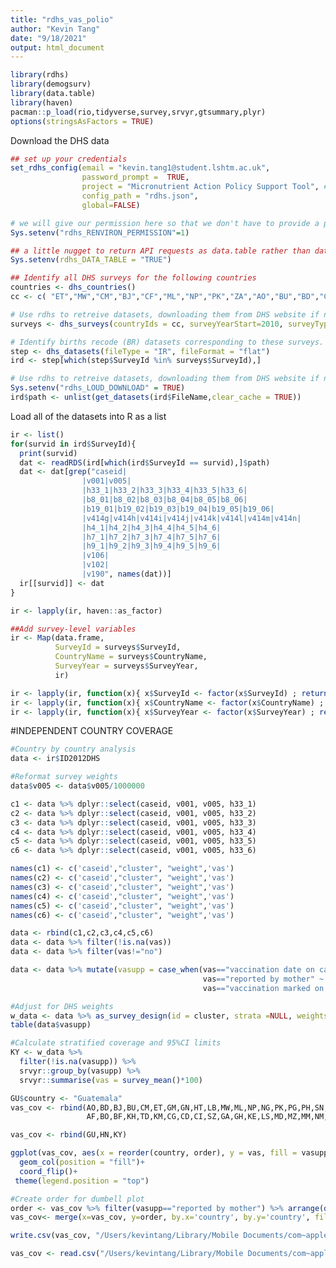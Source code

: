 ```yaml
---
title: "rdhs_vas_polio"
author: "Kevin Tang"
date: "9/18/2021"
output: html_document
---
```


```r
library(rdhs)
library(demogsurv)
library(data.table)
library(haven)
pacman::p_load(rio,tidyverse,survey,srvyr,gtsummary,plyr)
options(stringsAsFactors = TRUE)
```

Download the DHS data
```r
## set up your credentials
set_rdhs_config(email = "kevin.tang1@student.lshtm.ac.uk",
                password_prompt =  TRUE,
                project = "Micronutrient Action Policy Support Tool", # Put your project name here
                config_path = "rdhs.json",
                global=FALSE)

# we will give our permission here so that we don't have to provide a prompt within the README.
Sys.setenv("rdhs_RENVIRON_PERMISSION"=1)

## a little nugget to return API requests as data.table rather than data.frame.
Sys.setenv(rdhs_DATA_TABLE = "TRUE")

## Identify all DHS surveys for the following countries
countries <- dhs_countries()
cc <- c( "ET","MW","CM","BJ","CF","ML","NP","PK","ZA","AO","BU","BD","GM","HT","LB","NG","PG","PH","SN","SL","TJ","TZ","TL","UG","ZM","ZW","BF","MD","NI","AF","KH","TD","CG","CD","CI","GA","GH","BO","KM","SZ","GN","KE","LS","MZ","MM","NM","RW","ST","TG","YE","GU","HN","ID","KY")

# Use rdhs to retreive datasets, downloading them from DHS website if not already in the rdhs cache.
surveys <- dhs_surveys(countryIds = cc, surveyYearStart=2010, surveyType = "DHS")

# Identify births recode (BR) datasets corresponding to these surveys.
step <- dhs_datasets(fileType = "IR", fileFormat = "flat")
ird <- step[which(step$SurveyId %in% surveys$SurveyId),]

# Use rdhs to retreive datasets, downloading them from DHS website if not already in the rdhs cache.
Sys.setenv("rdhs_LOUD_DOWNLOAD" = TRUE)
ird$path <- unlist(get_datasets(ird$FileName,clear_cache = TRUE))
```

Load all of the datasets into R as a list
```r
ir <- list()
for(survid in ird$SurveyId){
  print(survid)
  dat <- readRDS(ird[which(ird$SurveyId == survid),]$path)
  dat <- dat[grep("caseid|
                |v001|v005|
                |h33_1|h33_2|h33_3|h33_4|h33_5|h33_6|
                |b8_01|b8_02|b8_03|b8_04|b8_05|b8_06|
                |b19_01|b19_02|b19_03|b19_04|b19_05|b19_06|                
                |v414g|v414h|v414i|v414j|v414k|v414l|v414m|v414n|
                |h4_1|h4_2|h4_3|h4_4|h4_5|h4_6|
                |h7_1|h7_2|h7_3|h7_4|h7_5|h7_6|
                |h9_1|h9_2|h9_3|h9_4|h9_5|h9_6|
                |v106|
                |v102|
                |v190", names(dat))]
  ir[[survid]] <- dat
}

ir <- lapply(ir, haven::as_factor)

##Add survey-level variables
ir <- Map(data.frame,
          SurveyId = surveys$SurveyId,
          CountryName = surveys$CountryName,
          SurveyYear = surveys$SurveyYear,
          ir)

ir <- lapply(ir, function(x){ x$SurveyId <- factor(x$SurveyId) ; return(x)})
ir <- lapply(ir, function(x){ x$CountryName <- factor(x$CountryName) ; return(x)})
ir <- lapply(ir, function(x){ x$SurveyYear <- factor(x$SurveyYear) ; return(x)})
```



#INDEPENDENT COUNTRY COVERAGE
```r
#Country by country analysis
data <- ir$ID2012DHS

#Reformat survey weights
data$v005 <- data$v005/1000000 

c1 <- data %>% dplyr::select(caseid, v001, v005, h33_1)
c2 <- data %>% dplyr::select(caseid, v001, v005, h33_2)
c3 <- data %>% dplyr::select(caseid, v001, v005, h33_3)
c4 <- data %>% dplyr::select(caseid, v001, v005, h33_4)
c5 <- data %>% dplyr::select(caseid, v001, v005, h33_5)
c6 <- data %>% dplyr::select(caseid, v001, v005, h33_6)

names(c1) <- c('caseid',"cluster", "weight",'vas')
names(c2) <- c('caseid',"cluster", "weight",'vas')
names(c3) <- c('caseid',"cluster", "weight",'vas')
names(c4) <- c('caseid',"cluster", "weight",'vas')
names(c5) <- c('caseid',"cluster", "weight",'vas')
names(c6) <- c('caseid',"cluster", "weight",'vas')

data <- rbind(c1,c2,c3,c4,c5,c6)
data <- data %>% filter(!is.na(vas))
data <- data %>% filter(vas!="no")

data <- data %>% mutate(vasupp = case_when(vas=="vaccination date on card" ~ "vaccination card",
                                           vas=="reported by mother" ~ "reported by mother",
                                           vas=="vaccination marked on card" ~ "vaccination card"))

#Adjust for DHS weights
w_data <- data %>% as_survey_design(id = cluster, strata =NULL, weights = weight, nest=T)
table(data$vasupp)
```


```r
#Calculate stratified coverage and 95%CI limits 
KY <- w_data %>%
  filter(!is.na(vasupp)) %>% 
  srvyr::group_by(vasupp) %>%
  srvyr::summarise(vas = survey_mean()*100)

GU$country <- "Guatemala"
vas_cov <- rbind(AO,BD,BJ,BU,CM,ET,GM,GN,HT,LB,MW,ML,NP,NG,PK,PG,PH,SN,SL,ZA,TJ,TZ,TL,UG,ZM,ZW,
                 AF,BO,BF,KH,TD,KM,CG,CD,CI,SZ,GA,GH,KE,LS,MD,MZ,MM,NM,NI,RW,ST,TG,YE,IN)

vas_cov <- rbind(GU,HN,KY)

ggplot(vas_cov, aes(x = reorder(country, order), y = vas, fill = vasupp)) +
  geom_col(position = "fill")+
  coord_flip()+
 theme(legend.position = "top")

```

```r
#Create order for dumbell plot
order <- vas_cov %>% filter(vasupp=="reported by mother") %>% arrange(desc(vas)) %>% select(country) %>% dplyr::mutate(order = row_number())
vas_cov<- merge(x=vas_cov, y=order, by.x='country', by.y='country', fill=-9999, all.x = TRUE)

write.csv(vas_cov, "/Users/kevintang/Library/Mobile Documents/com~apple~CloudDocs/Documents/r_projects/unicef_vasupp/data/vas_hist/vas_uncertainty.csv", row.names=FALSE)

vas_cov <- read.csv("/Users/kevintang/Library/Mobile Documents/com~apple~CloudDocs/Documents/r_projects/unicef_vasupp/data/vas_hist/vas_uncertainty.csv")
```